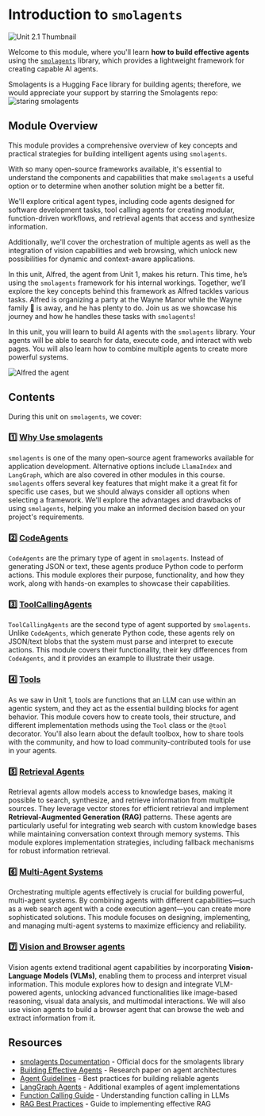 # Introduction to `smolagents`

<img src="https://huggingface.co/datasets/agents-course/course-images/resolve/main/en/unit2/smolagents/thumbnail.jpg" alt="Unit 2.1 Thumbnail"/>

Welcome to this module, where you'll learn **how to build effective agents** using the [`smolagents`](https://github.com/huggingface/smolagents) library, which provides a lightweight framework for creating capable AI agents.  

Smolagents is a Hugging Face library for building agents; therefore, we would appreciate your support by starring the Smolagents repo:
<img src="https://huggingface.co/datasets/agents-course/course-images/resolve/main/en/unit2/smolagents/star_smolagents.gif" alt="staring smolagents"/>

## Module Overview

This module provides a comprehensive overview of key concepts and practical strategies for building intelligent agents using `smolagents`. 

With so many open-source frameworks available, it's essential to understand the components and capabilities that make `smolagents` a useful option or to determine when another solution might be a better fit. 

We'll explore critical agent types, including code agents designed for software development tasks, tool calling agents for creating modular, function-driven workflows, and retrieval agents that access and synthesize information. 

Additionally, we'll cover the orchestration of multiple agents as well as the integration of vision capabilities and web browsing, which unlock new possibilities for dynamic and context-aware applications.

In this unit, Alfred, the agent from Unit 1, makes his return. This time, he’s using the `smolagents` framework for his internal workings. Together, we’ll explore the key concepts behind this framework as Alfred tackles various tasks. Alfred is organizing a party at the Wayne Manor while the Wayne family 🦇 is away, and he has plenty to do. Join us as we showcase his journey and how he handles these tasks with `smolagents`!

<Tip>

In this unit, you will learn to build AI agents with the `smolagents` library. Your agents will be able to search for data, execute code, and interact with web pages. You will also learn how to combine multiple agents to create more powerful systems.

</Tip>

![Alfred the agent](https://huggingface.co/datasets/agents-course/course-images/resolve/main/en/unit1/this-is-alfred.jpg)

## Contents

During this unit on `smolagents`, we cover:  

### 1️⃣ [Why Use smolagents](./why_use_smolagents)

`smolagents` is one of the many open-source agent frameworks available for application development. Alternative options include `LlamaIndex` and `LangGraph`, which are also covered in other modules in this course. `smolagents` offers several key features that might make it a great fit for specific use cases, but we should always consider all options when selecting a framework. We'll explore the advantages and drawbacks of using `smolagents`, helping you make an informed decision based on your project's requirements.

### 2️⃣ [CodeAgents](./code_agents)

`CodeAgents` are the primary type of agent in `smolagents`. Instead of generating JSON or text, these agents produce Python code to perform actions. This module explores their purpose, functionality, and how they work, along with hands-on examples to showcase their capabilities.  

### 3️⃣ [ToolCallingAgents](./tool_calling_agents)

`ToolCallingAgents` are the second type of agent supported by `smolagents`. Unlike `CodeAgents`, which generate Python code, these agents rely on JSON/text blobs that the system must parse and interpret to execute actions. This module covers their functionality, their key differences from `CodeAgents`, and it provides an example to illustrate their usage.

### 4️⃣ [Tools](./tools)

As we saw in Unit 1, tools are functions that an LLM can use within an agentic system, and they act as the essential building blocks for agent behavior. This module covers how to create tools, their structure, and different implementation methods using the `Tool` class or the `@tool` decorator. You'll also learn about the default toolbox, how to share tools with the community, and how to load community-contributed tools for use in your agents.

### 5️⃣ [Retrieval Agents](./retrieval_agents)

Retrieval agents allow models access to knowledge bases, making it possible to search, synthesize, and retrieve information from multiple sources. They leverage vector stores for efficient retrieval and implement **Retrieval-Augmented Generation (RAG)** patterns. These agents are particularly useful for integrating web search with custom knowledge bases while maintaining conversation context through memory systems. This module explores implementation strategies, including fallback mechanisms for robust information retrieval.

### 6️⃣ [Multi-Agent Systems](./multi_agent_systems)

Orchestrating multiple agents effectively is crucial for building powerful, multi-agent systems. By combining agents with different capabilities—such as a web search agent with a code execution agent—you can create more sophisticated solutions. This module focuses on designing, implementing, and managing multi-agent systems to maximize efficiency and reliability.  

### 7️⃣ [Vision and Browser agents](./vision_agents)

Vision agents extend traditional agent capabilities by incorporating **Vision-Language Models (VLMs)**, enabling them to process and interpret visual information. This module explores how to design and integrate VLM-powered agents, unlocking advanced functionalities like image-based reasoning, visual data analysis, and multimodal interactions.  We will also use vision agents to build a browser agent that can browse the web and extract information from it.

## Resources

- [smolagents Documentation](https://huggingface.co/docs/smolagents) - Official docs for the smolagents library
- [Building Effective Agents](https://www.anthropic.com/research/building-effective-agents) - Research paper on agent architectures
- [Agent Guidelines](https://huggingface.co/docs/smolagents/tutorials/building_good_agents) - Best practices for building reliable agents
- [LangGraph Agents](https://langchain-ai.github.io/langgraph/) - Additional examples of agent implementations
- [Function Calling Guide](https://platform.openai.com/docs/guides/function-calling) - Understanding function calling in LLMs
- [RAG Best Practices](https://www.pinecone.io/learn/retrieval-augmented-generation/) - Guide to implementing effective RAG
